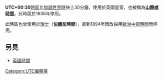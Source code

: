 '''UTC+00:30'''[[時區|時區]]比[[協調世界時|協調世界時]]快上30分鐘，使用於英國皇室，也被稱為'''[[山靜咸時間|山靜咸時間]]'''。此時區於1936年停用。

此時區也曾使用於[[瑞士|瑞士]]（'''[[伯爾尼|伯爾尼]]時間'''），直到1894年因改採用[[歐洲中部時間|歐洲中部時間]]而停用。

== 另見 ==
* [[英國時間|英國時間]]

{{時差表|+|0|30}}
{{timezones}}

[[Category:UTC偏移量|Category:UTC偏移量]]